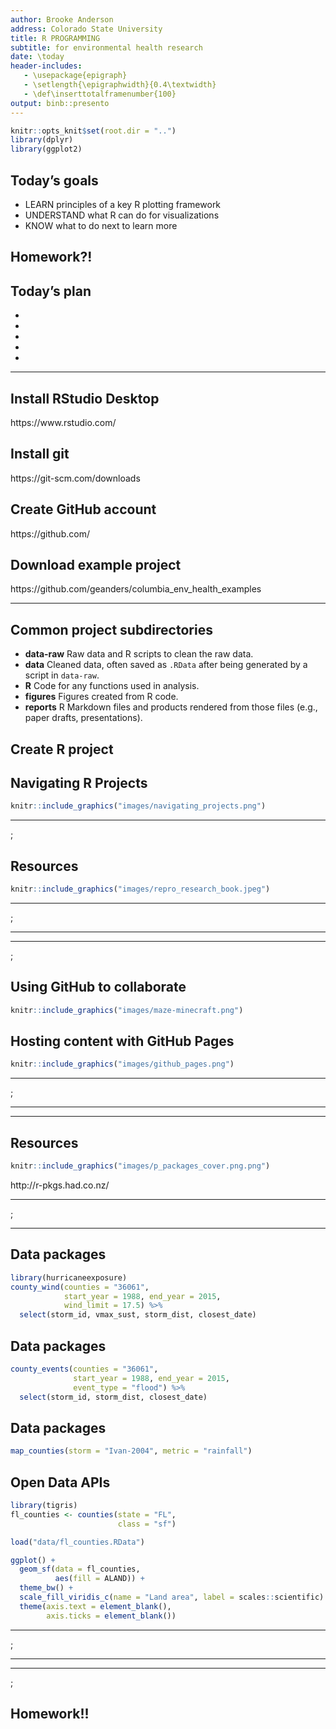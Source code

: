 ```yaml
---
author: Brooke Anderson
address: Colorado State University
title: R PROGRAMMING
subtitle: for environmental health research
date: \today
header-includes:
   - \usepackage{epigraph}
   - \setlength{\epigraphwidth}{0.4\textwidth}
   - \def\inserttotalframenumber{100}
output: binb::presento
---
```


```r
knitr::opts_knit$set(root.dir = "..")
library(dplyr)
library(ggplot2)
```


## Today's goals

- LEARN principles of a key R plotting framework \bigskip
- UNDERSTAND what R can do for visualizations \bigskip
- KNOW what to do next to learn more

## Homework?!

\begin{center}
\url{https://bit.ly/2WQV6XT}
\end{center}

## Today's plan

\montserratfont
- \largetext{ORGANIZE} \bigskip
- \largetext{TRACK} \bigskip
- \largetext{PACKAGE} \bigskip
- \largetext{COLLECT} \bigskip
- \largetext{PROCESS} 

____

\begin{center}
 \hugetext{PREREQUISITES} 
 \medskip 
 \small Setting up 
\end{center}

## Install RStudio Desktop

\centering

\large https://www.rstudio.com/

## Install git

\centering

\large https://git-scm.com/downloads

## Create GitHub account

\centering

\large https://github.com/

## Download example project

\centering

\large https://github.com/geanders/columbia_env_health_examples

____

\begin{center}
 \hugetext{ORGANIZE} 
 \medskip 
 \small RStudio's \textbf{R Projects} for organizing
\end{center}

## Common project subdirectories

- **data-raw** Raw data and R scripts to clean the raw data. \medskip
- **data** Cleaned data, often saved as `.RData` after being generated by a script in `data-raw`. \medskip
- **R** Code for any functions used in analysis. \medskip
- **figures** Figures created from R code. \medskip
- **reports** R Markdown files and products rendered from those files (e.g., paper drafts, presentations).

## Create R project

\begin{columns}
\begin{column}{0.3\textwidth}
\includegraphics[height = 0.7\textheight]{images/create_r_project}
\end{column}
\begin{column}{0.6\textwidth}
\includegraphics[width = \textwidth]{images/selecting_r_project}
\end{column}
\end{columns}

## Navigating R Projects

```r
knitr::include_graphics("images/navigating_projects.png")
```

____

\tikz[overlay,remember picture] \node[opacity=0.2, at=(current page.center)]{%
  \includegraphics[width=1\paperwidth]{images/hidden_files}};
\color{colorblue}
\begin{center}
\hugetext{\montserratfont .Rproj/}
\end{center}

## Resources

```r
knitr::include_graphics("images/repro_research_book.jpeg")
```

____

\tikz[overlay,remember picture] \node[opacity=0.2, at=(current page.center)]{%
  \includegraphics[width=1\paperwidth]{images/example_code}};
\color{colorblue}
\begin{center}
\hugetext{\montserratfont [Live coding example]}
\end{center}


____

\begin{center}
 \hugetext{TRACK} 
 \medskip 
 \small \textbf{git and GitHub} for version control
\end{center}

____

\tikz[overlay,remember picture] \node[opacity=0.2, at=(current page.center)]{%
  \includegraphics[width=1\paperwidth]{images/hidden_files}};
\color{colorblue}
\begin{center}
\hugetext{\montserratfont .git/}
\end{center}

## Using GitHub to collaborate

```r
knitr::include_graphics("images/maze-minecraft.png")
```

\center
\url{https://github.com/ropenscilabs/miner}

## Hosting content with GitHub Pages

```r
knitr::include_graphics("images/github_pages.png")
```

____

\tikz[overlay,remember picture] \node[opacity=0.2, at=(current page.center)]{%
  \includegraphics[width=1\paperwidth]{images/example_code}};
\color{colorblue}
\begin{center}
\hugetext{\montserratfont [Live coding example]}
\end{center}

____

\begin{center}
 \hugetext{PACKAGE} 
 \medskip 
 \small Collect R functions in \textbf{packages} 
\end{center}

____

\includegraphics[width = \textwidth]{images/CRAN_package_10000}

## Resources

```r
knitr::include_graphics("images/p_packages_cover.png.png")
```

\centering
http://r-pkgs.had.co.nz/

____

\tikz[overlay,remember picture] \node[opacity=0.2, at=(current page.center)]{%
  \includegraphics[width=1\paperwidth]{images/example_code}};
\color{colorblue}
\begin{center}
\hugetext{\montserratfont [Live coding example]}
\end{center}

____

\begin{center}
 \hugetext{COLLECT} 
 \medskip 
 \small Leverage \textbf{open data} tools for collecting data
\end{center}

## Data packages

\footnotesize

```r
library(hurricaneexposure)
county_wind(counties = "36061", 
            start_year = 1988, end_year = 2015, 
            wind_limit = 17.5) %>% 
  select(storm_id, vmax_sust, storm_dist, closest_date)
```

## Data packages

\footnotesize

```r
county_events(counties = "36061", 
              start_year = 1988, end_year = 2015, 
              event_type = "flood") %>% 
  select(storm_id, storm_dist, closest_date)
```

## Data packages

\footnotesize

```r
map_counties(storm = "Ivan-2004", metric = "rainfall")
```


## Open Data APIs

```r
library(tigris)
fl_counties <- counties(state = "FL",
                        class = "sf")
```
```r
load("data/fl_counties.RData")
```

```r
ggplot() + 
  geom_sf(data = fl_counties, 
          aes(fill = ALAND)) + 
  theme_bw() + 
  scale_fill_viridis_c(name = "Land area", label = scales::scientific) + 
  theme(axis.text = element_blank(),
        axis.ticks = element_blank())
```

____

\tikz[overlay,remember picture] \node[opacity=0.2, at=(current page.center)]{%
  \includegraphics[width=1\paperwidth]{images/example_code}};
\color{colorblue}
\begin{center}
\hugetext{\montserratfont [Live coding example]}
\end{center}

____

\begin{center}
 \hugetext{PROCESS} 
 \medskip 
 \small Find and make \textbf{R packages} for processing data
\end{center}

____

\tikz[overlay,remember picture] \node[opacity=0.2, at=(current page.center)]{%
  \includegraphics[width=1\paperwidth]{images/example_code}};
\color{colorblue}
\begin{center}
\hugetext{\montserratfont [Live coding example]}
\end{center}

## Homework!!

\begin{center}
\url{https://bit.ly/2WQV6XT}
\end{center}

